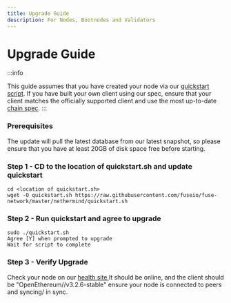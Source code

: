 ```yaml
---
title: Upgrade Guide
description: For Nodes, Bootnodes and Validators
---
```


# Upgrade Guide

:::info

This guide assumes that you have created your node via our [quickstart script](https://github.com/fuseio/fuse-network/blob/master/scripts/quickstart.sh). If you have built your own client using our spec, ensure that your client matches the officially supported client and use the most up-to-date [chain spec](https://github.com/fuseio/fuse-network/blob/master/config/spec.json).
:::

### Prerequisites

The update will pull the latest database from our latest snapshot, so please ensure that you have at least 20GB of disk space free before starting.

### Step 1 - CD to the location of quickstart.sh and update quickstart

```
cd <location of quickstart.sh>
wget -O quickstart.sh https://raw.githubusercontent.com/fuseio/fuse-network/master/nethermind/quickstart.sh
```

### Step 2 - Run quickstart and agree to upgrade

```
sudo ./quickstart.sh
Agree [Y] when prompted to upgrade
Wait for script to complete
```

### Step 3 - Verify Upgrade

Check your node on our [health site ](https://health.fuse.io)It should be online, and the client should be "OpenEthereum//v3.2.6-stable" ensure your node is connected to peers and syncing/ in sync.


